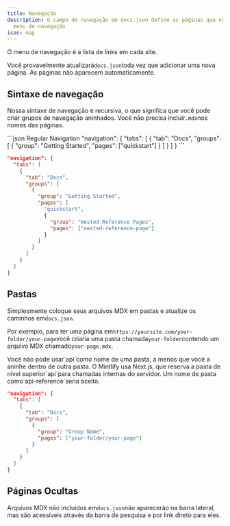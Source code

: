 ```yaml
---
title: Navegação
description: O campo de navegação em docs.json define as páginas que vão no
  menu de navegação
icon: map
---
```


O menu de navegação é a lista de links em cada site.

Você provavelmente atualizará`docs.json`toda vez que adicionar uma nova página. As páginas não aparecem automaticamente.

## Sintaxe de navegação

Nossa sintaxe de navegação é recursiva, o que significa que você pode criar grupos de navegação aninhados. Você não precisa incluir`.mdx`nos nomes das páginas.

<CodeGroup>
  ```json Regular Navigation
  "navigation": {
    "tabs": [
      {
        "tab": "Docs",
        "groups": [
          {
            "group": "Getting Started",
            "pages": ["quickstart"]
          }
        ]
      }
    ]
  }
  ```

  ```json Nested Navigation
  "navigation": {
    "tabs": [
      {
        "tab": "Docs",
        "groups": [
          {
            "group": "Getting Started",
            "pages": [
              "quickstart",
              {
                "group": "Nested Reference Pages",
                "pages": ["nested-reference-page"]
              }
            ]
          }
        ]
      }
    ]
  }
  ```
</CodeGroup>

## Pastas

Simplesmente coloque seus arquivos MDX em pastas e atualize os caminhos em`docs.json`.

Por exemplo, para ter uma página em`https://yoursite.com/your-folder/your-page`você criaria uma pasta chamada`your-folder`contendo um arquivo MDX chamado`your-page.mdx`.

<Warning>
  Você não pode usar`api`como nome de uma pasta, a menos que você a aninhe dentro de outra pasta. O Mintlify usa Next.js, que reserva a pasta de nível superior`api`para chamadas internas do servidor. Um nome de pasta como`api-reference`seria aceito.
</Warning>

```json Navigation With Folder
"navigation": {
  "tabs": [
    {
      "tab": "Docs",
      "groups": [
        {
          "group": "Group Name",
          "pages": ["your-folder/your-page"]
        }
      ]
    }
  ]
}
```

## Páginas Ocultas

Arquivos MDX não incluídos em`docs.json`não aparecerão na barra lateral, mas são acessíveis através da barra de pesquisa e por link direto para eles.
